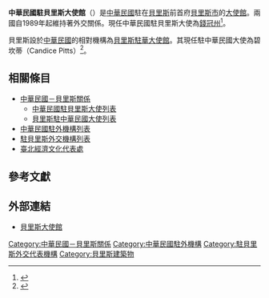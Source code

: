 {{NoteTA
|1=zh-cn:伯利兹城;zh-hk:伯利茲城;zh-tw:貝里斯市
}}
{{Infobox diplomatic mission
|name               =中華民國駐貝里斯大使館
|native_name        = Embassy of the Republic of China (Taiwan) in Belize
|image              =The_Taiwanese_embassy_-_Belize_City_2015.jpg
|caption            =中華民國駐貝里斯大使館
|coordinates        ={{Coord|17.4953751|N|88.1819107|W|type:landmark|display=inline,title}}
|location           =[[貝里斯|貝里斯]][[貝里斯市|貝里斯市]]
|ambassador         =[[錢冠州|錢冠州]]
| department        = {{MOFA}}
|jurisdiction       ={{BIZ}}
| open              =1989年12月5日
|website            =[http://www.roc-taiwan.org/bz/ www.roc-taiwan.org/bz]
|address            ={{BIZ}}[[貝里斯市|貝里斯市]]臺灣街1號}}
'''中華民國駐貝里斯大使館'''（{{lang-en|Embassy of the Republic of China (Taiwan) in Belize}}）是[[中華民國|中華民國]]駐在[[貝里斯|貝里斯]]前首府[[貝里斯市|貝里斯市]]的[[中華民國駐外機構列表|大使館]]。兩國自1989年起維持著外交關係。現任中華民國駐貝里斯大使為[[錢冠州|錢冠州]]<ref>{{Cite web |url=https://www.mofa.gov.tw/CountryInfo.aspx?CASN=6&n=166&sms=33&s=39&tabs=08617EE9DB3C61E3 |title=中華民國外交部全球資訊網-拉丁美洲與加勒比海地區-貝里斯 Belize |accessdate=2021-02-10 |archive-date=2021-01-28 |archive-url=https://web.archive.org/web/20210128214150/https://www.mofa.gov.tw/CountryInfo.aspx?CASN=6&n=166&sms=33&s=39&tabs=08617EE9DB3C61E3 |dead-url=no }}</ref>。

貝里斯設於[[中華民國|中華民國]]的相對機構為[[貝里斯駐華大使館|貝里斯駐華大使館]]。其現任駐中華民國大使為碧坎蒂（Candice Pitts）<ref>{{cite web|url=https://www.mofa.gov.tw/Embassy_Content.aspx?n=171&sms=86&s=39&os=44|title=中華民國外交部全球資訊網-駐台使館-貝里斯大使館 Embassy of Belize [貝里斯 Belize]|accessdate=2021-02-10|publisher=外交部禮賓司|dead-url=no|archive-date=2021-01-31|archive-url=https://web.archive.org/web/20210131143016/https://www.mofa.gov.tw/Embassy_Content.aspx?n=171&sms=86&s=39&os=44}}</ref>。

== 相關條目 ==

* [[中華民國－貝里斯關係|中華民國－貝里斯關係]]
** [[中華民國駐貝里斯大使列表|中華民國駐貝里斯大使列表]]
** [[貝里斯駐中華民國大使列表|貝里斯駐中華民國大使列表]]
* [[中華民國駐外機構列表|中華民國駐外機構列表]]
* [[駐貝里斯外交機構列表|駐貝里斯外交機構列表]]
* [[臺北經濟文化代表處|臺北經濟文化代表處]]

== 參考文獻 ==
{{Reflist}}

==外部連結==
*[https://www.roc-taiwan.org/bz/ 貝里斯大使館] {{Wayback|url=https://www.roc-taiwan.org/bz/ |date=20190905012623 }}

{{中華民國駐外機構}}

{{poli-stub}}
[[Category:中華民國－貝里斯關係|Category:中華民國－貝里斯關係]]
[[Category:中華民國駐外機構|Category:中華民國駐外機構]]
[[Category:駐貝里斯外交代表機構|Category:駐貝里斯外交代表機構]]
[[Category:貝里斯建築物|Category:貝里斯建築物]]